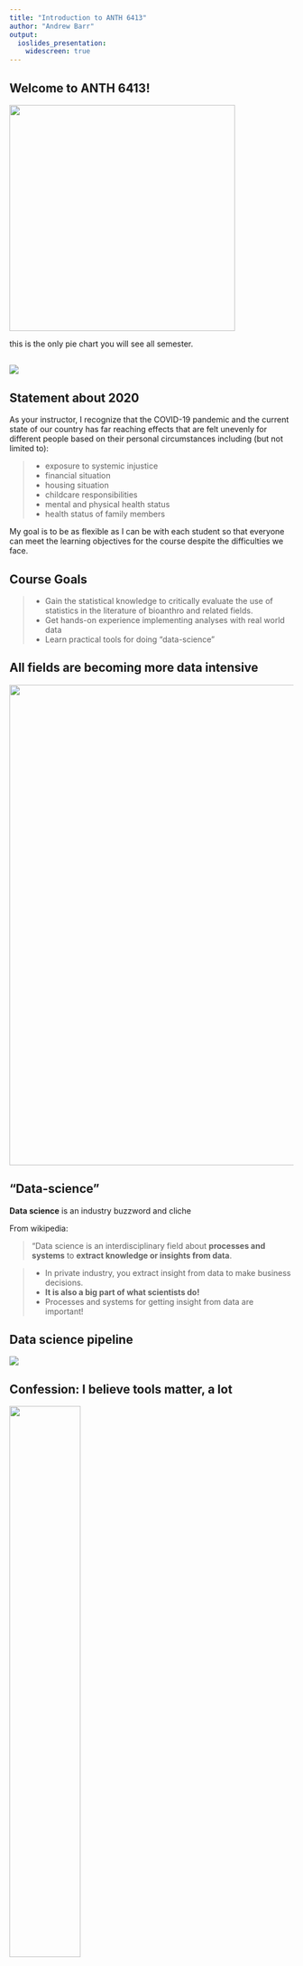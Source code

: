 ```yaml
---
title: "Introduction to ANTH 6413"
author: "Andrew Barr"
output: 
  ioslides_presentation:
    widescreen: true
---
```


## Welcome to ANTH 6413!

<img src="images/intro2course/pyramid.png" height='400' width='auto'>

this is the only pie chart you will see all semester.

## 

<img src="images/intro2course/thisisfine.png">

## Statement about 2020 {.build}

As your instructor, I recognize that the COVID-19 pandemic and the current state of our country has far reaching effects that are felt unevenly for different people based on their personal circumstances including (but not limited to): 

> *  exposure to systemic injustice
> *  financial situation
> *  housing situation
> *  childcare responsibilities
> *  mental and physical health status
> *  health status of family members

My goal is to be as flexible as I can be with each student so that everyone can meet the learning objectives for the course despite the difficulties we face.

## Course Goals


> - Gain the statistical knowledge to critically evaluate the use of statistics in the literature of bioanthro and related fields. 
> - Get hands-on experience implementing analyses with real world data
> - Learn practical tools for doing "data-science"

## All fields are becoming more data intensive

<div class="centered">
  <img src="images/intro2course/matrix.png" width=850>
</div>

## "Data-science"

**Data science** is an industry buzzword and cliche

From wikipedia:


> "Data science is an interdisciplinary field about <span class="red2">**processes and systems**</span>
> to <span class="red2">**extract knowledge or insights from data**</span>.

> - In private industry, you extract insight from data to make business decisions. 
> - **It is also a big part of what scientists do!**
> - Processes and systems for getting insight from data are important!

## Data science pipeline


![](images/intro2course/data-science.png)


## Confession: I believe tools matter, a lot

<img src="images/intro2course/wrench.jpg" height='50%'>

> - We will spend a lot of time on the "how"
> - You will become very familiar with the nuts-and-bolts of analyzing data
> - Most of your grade comes from practical exercises
> - I dont expect you to be a statistician (I sure as hell am not). But I do expect you to learn **how to extract insights from data**

## Grading

Assignment                  | Percent
--------------------------------------------------------|---------------
Weekly homework assignments - submitted on Blackboard  | 40%
Practical Exam 1 | 15%
Practical Exam 2 | 15%
Class Project | 15%
Participation in class and on Flipgrid | 15%

## Zoom {.build}

Classes will be held synchronously on Zoom.  

Classes will be recorded, and the recordings will be available for a limited time only (due to space constraints in storage). 

Recordings are not for download and distribution.

Your primary study materials will be the lecture slides (available on course website) and your notes from class, not the recordings which are temporary.  

## Class ground-rules

These are especially important for breakout-groups, when I am not there all the time. 

> 1. Be respectful - language matters
> 2. Don't make assumptions about individuals abilities or experiences
> 3. Don't dominate the discussion - leave room for others to speak
> 4. Do keep it lighthearted! This is hard, but learning is fun, y'all!


## Flipgrid - [flipgrid.com/hompalstats](https://flipgrid.com/hompalstats)

<img src="images/intro2course/flipgrid.png" height='300px'>

Weekly responses are part of your participation.  

Respond to my prompt and to AT LEAST 2 classmates.  This is meant to be a conversation 😊 See the groundrules on the previous slide, and abide by them!


## Google Docs for collaborative notes

[Link to shared Google folder](https://drive.google.com/drive/folders/1I6bt77BXsPVJeCnB2Dhtzhlx0ccYF4dS?usp=sharing)

You should all have edit access using your GWU.edu email address.

We will use google documents to keep notes as a group, distribute discussion questions to breakout groups, etc. 

These documents may get pretty wild, but we need a way to communicate text in real time that isn't Zoom chat.  You can use the chat, but remember it's not permanent. 

## Homework {.build}

There are weekly homework assignments in this class.  

These are where you will really learn to do data analysis.  I will walk you through the concepts in class, but you will learn by doing. 

Homework assignments will be uploaded to Blackboard, and are due by the beginning of class on their due date.  

<span class='red2'>**Note**:</span> First homework assignment is due on September 9th. 

I am not a monster and this is a global pandemic, but in order for you to learn, you need to do these in a timely fashion, because concepts build on one another fast!

## Outcome of the course

When you leave this course, I hope you are empowered to:

> -  collect your data in a format that makes your future life easier
> -  explore patterns in your data visually and statistically
> -  test meaningful hypotheses using appropriate statistical tools
> -  communicate these results effectively using graphs and prose


## Tools of the Trade


> - MS Excel
> - Commercial Statistics Packages (e.g., SPSS)
> - R – open source and free package for statistical analysis

## Tools of the Trade


- MS Excel
- ~~Commercial Statistics Packages (e.g., SPSS)~~
- R – open source and free package for statistical analysis

## Why do I use R?

> - **Ignorance** - Because I don’t know how to use anything else
> - **Comprehensiveness** – Learn this one tool well, and you can do (almost) ANYTHING
> - **Reproducibility** – an R script is a detailed record of exactly what I did, from the raw data file, through data transformation, to analysis and results.
> - **Popularity** - R is insanely popular in academia and in industry ("why hello there, marketable skills!")

## What is R?


R is an **open-source** language and environment for statistical computing and graphics. 

**open-source** means that anyone can look at the code to see how it works.


<img src='https://www.r-project.org/logo/Rlogo.png' height=300px>


## What is R?


One of the top 10 most widely used programming languages in the world in 2018.

<img src='https://spectrum.ieee.org/image/MzExNjk1OA.jpeg' height=400px>

## What is R?


A rapidly growing system of user contributed packages.

<img src='http://revolution-computing.typepad.com/files/rplot03.svg' height=400px>

##

<img src='images/intro2course/david-s-pumpkins-any-questions.gif' height=400px>


## Course Website

https://stats.are-awesome.com

Let's check out the website then we will do the introduction to R

## Intro to R {.build}

We are going to do an interactive tutorial that I wrote. 

In order to not bog down the server, I will split you up into 5 breakout groups of 3-4 people.  I will then come in to the breakout groups and send you a link to the tutorial. 

The links are different, but the tutorials are identical. You will type R code directly into the browser. 

We will spend about 30 - 40 minutes on this, and I will go between the breakout groups. 


